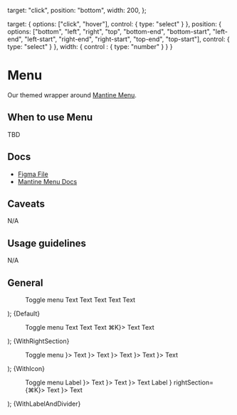 
  target: "click",
  position: "bottom",
  width: 200,
};

  target: {
    options: ["click", "hover"],
    control: { type: "select" }
  },
  position: {
    options: ["bottom", "left", "right", "top", "bottom-end", "bottom-start", "left-end", "left-start", "right-end", "right-start", "top-end", "top-start"],
    control: { type: "select" }
  },
  width: {
    control : { type: "number" }
  }
}

<Meta title="Layovers/Menu" component={Menu} args={args} argTypes={argTypes} />

# Menu

Our themed wrapper around [Mantine Menu](https://mantine.dev/core/menu/).

## When to use Menu

TBD

## Docs

- [Figma File](https://www.figma.com/file/MZhwfwmOaa8HeCBBUCeq7R/Menu?type=design&node-id=1-96&mode=design&t=Q0nq1hUkXN7VFjRt-0)
- [Mantine Menu Docs](https://mantine.dev/core/menu/)

## Caveats

N/A

## Usage guidelines

N/A

## General

  <Flex justify="center">
    <Menu {...args}>
      <Menu.Target>
        <Text span>Toggle menu</Text>
      </Menu.Target>
      <Menu.Dropdown>
        <Menu.Item>Text</Menu.Item>
        <Menu.Item>Text</Menu.Item>
        <Menu.Item>Text</Menu.Item>
        <Menu.Item>Text</Menu.Item>
        <Menu.Item>Text</Menu.Item>
      </Menu.Dropdown>
    </Menu>
  </Flex>
);

<Canvas>
  <Story name="Default">
    {Default}
  </Story>
</Canvas>

  <Flex justify="center">
    <Menu {...args}>
      <Menu.Target>
        <Text span>Toggle menu</Text>
      </Menu.Target>
      <Menu.Dropdown>
        <Menu.Item>Text</Menu.Item>
        <Menu.Item>Text</Menu.Item>
        <Menu.Item>Text</Menu.Item>
        <Menu.Item
          rightSection={<Text>⌘K</Text>}>
          Text
        </Menu.Item>
        <Menu.Item>Text</Menu.Item>
      </Menu.Dropdown>
    </Menu>
  </Flex>
);

<Canvas>
  <Story name="WithRightSection">
    {WithRightSection}
  </Story>
</Canvas>

  <Flex justify="center">
    <Menu {...args}>
      <Menu.Target>
        <Text span>Toggle menu</Text>
      </Menu.Target>
      <Menu.Dropdown>
        <Menu.Item
          icon={<Icon name="dashboard" />}>
          Text
        </Menu.Item>
        <Menu.Item
          icon={<Icon name="dashboard" />}>
          Text
        </Menu.Item>
        <Menu.Item
          icon={<Icon name="dashboard" />}>
          Text
        </Menu.Item>
        <Menu.Item
          icon={<Icon name="dashboard" />}>
          Text
        </Menu.Item>
        <Menu.Item
          icon={<Icon name="dashboard" />}>
          Text
        </Menu.Item>
      </Menu.Dropdown>
    </Menu>
  </Flex>
);

<Canvas>
  <Story name="WithIcon">
    {WithIcon}
  </Story>
</Canvas>

  <Flex justify="center">
    <Menu {...args}>
      <Menu.Target>
        <Text span>Toggle menu</Text>
      </Menu.Target>
      <Menu.Dropdown>
        <Menu.Label>Label</Menu.Label>
        <Menu.Item
          icon={<Icon name="dashboard" />}>
          Text
        </Menu.Item>
        <Menu.Item
          icon={<Icon name="dashboard" />}>
          Text
        </Menu.Item>
        <Menu.Item
          icon={<Icon name="dashboard" />}>
          Text
        </Menu.Item>
        <Menu.Divider />
        <Menu.Label>Label</Menu.Label>
        <Menu.Item
          icon={<Icon name="dashboard" />}
          rightSection={<Text>⌘K</Text>}>
          Text
        </Menu.Item>
        <Menu.Item
          icon={<Icon name="dashboard" />}>
          Text
        </Menu.Item>
      </Menu.Dropdown>
    </Menu>
  </Flex>
);

<Canvas>
  <Story name="WithLabelAndDivider">
    {WithLabelAndDivider}
  </Story>
</Canvas>
